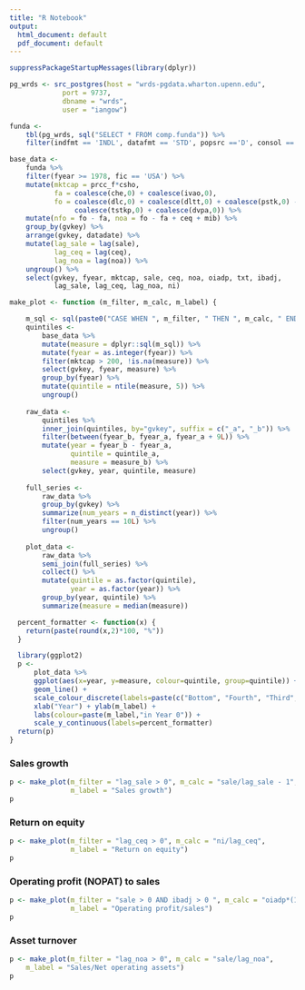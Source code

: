 ```yaml
---
title: "R Notebook"
output:
  html_document: default
  pdf_document: default
---
```


```r
suppressPackageStartupMessages(library(dplyr))

pg_wrds <- src_postgres(host = "wrds-pgdata.wharton.upenn.edu",
             port = 9737,
             dbname = "wrds",
             user = "iangow")
```

```r
funda <- 
    tbl(pg_wrds, sql("SELECT * FROM comp.funda")) %>%
    filter(indfmt == 'INDL', datafmt == 'STD', popsrc =='D', consol == 'C') 
```

```r
base_data <-
    funda %>%
    filter(fyear >= 1978, fic == 'USA') %>%
    mutate(mktcap = prcc_f*csho, 
           fa = coalesce(che,0) + coalesce(ivao,0),
           fo = coalesce(dlc,0) + coalesce(dltt,0) + coalesce(pstk,0) - 
                coalesce(tstkp,0) + coalesce(dvpa,0)) %>%
    mutate(nfo = fo - fa, noa = fo - fa + ceq + mib) %>%
    group_by(gvkey) %>%
    arrange(gvkey, datadate) %>%
    mutate(lag_sale = lag(sale),
           lag_ceq = lag(ceq),
           lag_noa = lag(noa)) %>%
    ungroup() %>%
    select(gvkey, fyear, mktcap, sale, ceq, noa, oiadp, txt, ibadj,
           lag_sale, lag_ceq, lag_noa, ni)
```

```r
make_plot <- function (m_filter, m_calc, m_label) {

    m_sql <- sql(paste0("CASE WHEN ", m_filter, " THEN ", m_calc, " END"))      
    quintiles <-
        base_data %>%
        mutate(measure = dplyr::sql(m_sql)) %>%
        mutate(fyear = as.integer(fyear)) %>%
        filter(mktcap > 200, !is.na(measure)) %>%
        select(gvkey, fyear, measure) %>%
        group_by(fyear) %>%
        mutate(quintile = ntile(measure, 5)) %>%
        ungroup()
    
    raw_data <-
        quintiles %>%
        inner_join(quintiles, by="gvkey", suffix = c("_a", "_b")) %>%
        filter(between(fyear_b, fyear_a, fyear_a + 9L)) %>%
        mutate(year = fyear_b - fyear_a,
               quintile = quintile_a,
               measure = measure_b) %>%
        select(gvkey, year, quintile, measure) 
    
    full_series <-
        raw_data %>%
        group_by(gvkey) %>%
        summarize(num_years = n_distinct(year)) %>%
        filter(num_years == 10L) %>%
        ungroup()
    
    plot_data <-
        raw_data %>%
        semi_join(full_series) %>%
        collect() %>%
        mutate(quintile = as.factor(quintile),
               year = as.factor(year)) %>%
        group_by(year, quintile) %>%
        summarize(measure = median(measure))

  percent_formatter <- function(x) {
    return(paste(round(x,2)*100, "%"))
  }

  library(ggplot2)
  p <- 
      plot_data %>%
      ggplot(aes(x=year, y=measure, colour=quintile, group=quintile)) +
      geom_line() +
      scale_colour_discrete(labels=paste(c("Bottom", "Fourth", "Third", "Second", "Top"), "Fifth")) +
      xlab("Year") + ylab(m_label) +
      labs(colour=paste(m_label,"in Year 0")) +
      scale_y_continuous(labels=percent_formatter)
  return(p)
}
```

### Sales growth

```r
p <- make_plot(m_filter = "lag_sale > 0", m_calc = "sale/lag_sale - 1", 
               m_label = "Sales growth")
p
```

### Return on equity

```r
p <- make_plot(m_filter = "lag_ceq > 0", m_calc = "ni/lag_ceq", 
               m_label = "Return on equity")
p
```

### Operating profit (NOPAT) to sales

```r
p <- make_plot(m_filter = "sale > 0 AND ibadj > 0 ", m_calc = "oiadp*(1-txt/ibadj)/sale", 
               m_label = "Operating profit/sales")
p
```

### Asset turnover

```r
p <- make_plot(m_filter = "lag_noa > 0", m_calc = "sale/lag_noa", 
    m_label = "Sales/Net operating assets")
p
```
